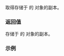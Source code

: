 {{cpp/chrono/month_day_last/title|month}}
{{cpp/chrono/month_day_last/navbar}}
{{dcl begin}}
{{dcl|since=c++20|1=
constexpr std::chrono::month month() const noexcept;
}}
{{dcl end}}

取得存储于 {{tt|*this}} 的 {{lc|std::chrono::month}} 对象的副本。

=== 返回值 ===
存储于 {{tt|*this}} 的 {{lc|std::chrono::month}} 对象的副本。

===示例===
{{example
|code=
#include &lt;chrono&gt;
#include &lt;iostream&gt;

using namespace std::chrono;

int main()
{
    std::cout &lt;&lt; std::boolalpha;

    auto mdl{February/last}; // 二月最后一天
    auto ymdl{year(2020) / mdl};
    std::cout &lt;&lt; (year_month_day{ymdl} == year_month_day{February/29/2020}) &lt;&lt; ' ';

    mdl = (mdl.month() + months(1)) / last; // 2020 年中下一个月的最后一天
    ymdl = year(2020) / mdl;
    std::cout &lt;&lt; (year_month_day{ymdl} == year_month_day{March/31/2020}) &lt;&lt; '\n';
}
|output=
true true
}}

{{langlinks|en|es|ja|ru}}